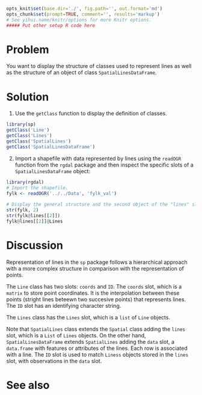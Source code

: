 ```r
opts_knit$set(base.dir='./', fig.path='', out.format='md')
opts_chunk$set(prompt=TRUE, comment='', results='markup')
# See yihui.name/knitr/options for more Knitr options.
##### Put other setup R code here

```

# Problem
You want to display the structure of classes used to represent lines as well as the structure of an object of class `SpatialLinesDataFrame`.

# Solution
1. Use the `getClass` function to display the definition of classes.
```r
library(sp)
getClass('Line')
getClass('Lines')
getClass('SpatialLines')
getClass('SpatialLinesDataFrame')
```

2. Import a shapefile with data represented by lines using the `readOGR` function from the `rgdal` package and then inspect the specific slots of a `SpatialLinesDataFrame` object:
```r
library(rgdal)
# Import the shapefile.
fylk <- readOGR('../../Data', 'fylk_val')
  
# Display the general structure and the second object of the "lines" slot.
str(fylk, 2)
str(fylk@lines[[2]])
fylk@lines[[2]]@Lines
```

# Discussion
Representation of lines in the `sp` package follows a hierarchical approach with a more complex structure in comparison with the representation of points.  
 
The `Line` class has two slots: `coords` and `ID`. The `coords` slot, which is a `matrix` to store point coordinates. It is the interpolation between these points (stright lines beteewn two succesive points) that represents lines. The `ID` slot has an identifying character string.

The `Lines` class has the `Lines` slot, which is a `list` of `Line` objects.  

Note that `SpatialLines` class extends the `Spatial` class adding the `lines` slot, which is a `List` of `Lines` objects. On the other hand, `SpatialLinesDataFrame` extends `SpatialLines` adding the `data` slot, a `data.frame` with features or attributes of the lines. Each row is associated with a line. The `ID` slot is used to match `Liness` objects stored in the `lines` slot, with observations in the `data` slot.

# See also
